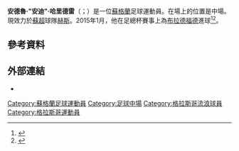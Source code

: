 {{expand|time=2015-06-22T11:21:19+00:00}}
{{Infobox football biography
| name = Andy Halliday
| fullname = Andrew William Halliday<ref>{{Hugman|23306|access-date=27 April 2017}}</ref>
| image = Andy Halliday crop.jpg
| caption = Halliday playing for [[Rangers_F.C.|Rangers]] in 2015
| birth_date = {{birth date and age|1991|10|11|df=y}}
| birth_place = [[蘇格蘭|蘇格蘭]][[格拉斯哥|格拉斯哥]]
| height = 
| position = 中場
| currentclub = [[哈茨足球俱乐部|赫斯]]
| clubnumber = 16
| youthyears1 = 2002–2003
| youthclubs1 = [[罗斯郡足球俱乐部|羅斯郡]]
| youthyears2 = 2003–2006
| youthclubs2 = Rangers
| youthyears3 = 2006–2008
| youthclubs3 = [[利文斯顿足球俱乐部|利雲斯頓]]
| years1 = 2008–2010
| clubs1 = [[利文斯顿足球俱乐部|利雲斯頓]]
| caps1 = 45
| goals1 = 15
| years2 = 2010–2015
| clubs2 = [[米德尔斯堡足球俱乐部|米杜士堡]]
| caps2 = 36
| goals2 = 1
| years3 = 2011–2012
| clubs3 = → [[沃尔索尔足球俱乐部|華素爾]] (loan)
| caps3 = 7
| goals3 = 0
| years4 = 2014
| clubs4 = → [[黑池足球會|黑池]] (loan)
| caps4 = 18
| goals4 = 1
| years5 = 2014–2015
| clubs5 = → [[布拉德福德城足球俱乐部|巴拉福特]] (loan)
| caps5 = 12
| goals5 = 1
| years6 = 2015
| clubs6 = [[布拉德福德城足球俱乐部|巴拉福特]]
| caps6 = 13
| goals6 = 0
| years7 = 2015–2020
| clubs7 = [[流浪者足球俱乐部|格拉斯哥流浪]]
| caps7 = 107 <!---League games only--->
| goals7 = 9  <!---League games only--->
| years8 = 2017–2018
| clubs8 = → [[卡巴拉足球會|卡巴拉]] (loan)
| caps8 = 3
| goals8 = 0
| years9 = 2020–
| clubs9 = [[哈茨足球俱乐部|赫斯]]
| caps9 = 34
| goals9 = 4
| club-update = 28 November 2021 (UTC)
}}

'''安德魯·"安迪"·哈里德雷'''（{{lang-en|Andrew "Andy" Halliday}}；{{bd|1991年|10月11日}}）是一位[[蘇格蘭|蘇格蘭]]足球運動員。在場上的位置是中場。現效力於[[蘇超|蘇超]]球隊[[哈茨足球俱乐部|赫斯]]。2015年1月，他在足總杯賽事上為[[布拉德福德足球俱樂部|布拉德福德]]進球<ref>{{cite news |last=Calvin |first=Michael |date=24 January 2015 |title=Chelsea vs Bradford City report: Bantams produce one of the all-time FA Cup shocks after fighting back from two down to beat Blues |url=http://www.independent.co.uk/sport/football/fa-league-cups/chelsea-vs-bradford-city-match-report-bantams-produce-one-of-the-alltime-fa-cup-shocks-after-fighting-back-from-two-down-to-beat-blues-10000547.html |newspaper=The Independent |accessdate=25 January 2015 |archive-date=2015-09-25 |archive-url=https://web.archive.org/web/20150925211323/http://www.independent.co.uk/sport/football/fa-league-cups/chelsea-vs-bradford-city-match-report-bantams-produce-one-of-the-alltime-fa-cup-shocks-after-fighting-back-from-two-down-to-beat-blues-10000547.html |dead-url=no }}</ref><ref>{{cite news |author=<!--Staff writer(s); no by-line.--> |title=FA Cup: Chelsea loss to Bradford is 'biggest shock of all time' |url=http://www.bbc.co.uk/sport/0/football/30971123 |newspaper=BBC Sport |date=25 January 2015 |accessdate=25 January 2015 |archive-date=2015-04-16 |archive-url=https://web.archive.org/web/20150416202612/http://www.bbc.co.uk/sport/0/football/30971123 |dead-url=no }}</ref>。
==參考資料==
{{Reflist}}

==外部連結==
*{{soccerbase|id=49024}}

{{哈茨球員名單}}

{{Sport-bio-stub}}
{{DEFAULTSORT:Halliday, Andrew}}
[[Category:蘇格蘭足球運動員|Category:蘇格蘭足球運動員]]
[[Category:足球中場|Category:足球中場]]
[[Category:格拉斯哥流浪球員|Category:格拉斯哥流浪球員]]
[[Category:格拉斯哥運動員|Category:格拉斯哥運動員]]